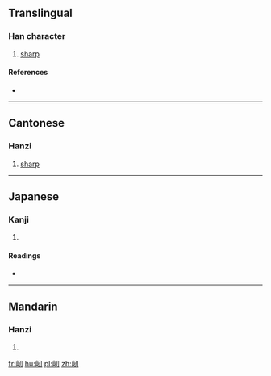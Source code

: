 ==Translingual==

===Han character===
{{Han char|rn=46|rad=山|as=03|sn=6|four=27720|canj=山尸竹戈 (USHI), X山尸竹戈 (XUSHI)|ids=⿰山刃}}

# {{qualifier|Cantonese}} [[sharp]]

====References====
* {{Han ref|kx=0307.190|dkj=07894|hdz=10762.040|uh=5C7B|ud=23675|bh=C9D8|bd=51672}}

----

==Cantonese==

===Hanzi===
{{yue-hanzi|jyut=[[jan6]]|y=yan6}}

# [[sharp]]

----

==Japanese==

===Kanji===
{{ja-kanji|grade=|rs=山03}}

# {{defn|lang=ja|sort=山03}}

====Readings====
* {{ja-readings|on=[[じん]] (jin), [[にん]] (nin)|kun=}}

----

==Mandarin==

===Hanzi===
{{cmn-hanzi|pin=[[rèn]] ([[ren4]])|wg=jen<sup>4</sup>}}

# {{defn|lang=cmn|sort=山03}}

[[fr:屻]]
[[hu:屻]]
[[pl:屻]]
[[zh:屻]]